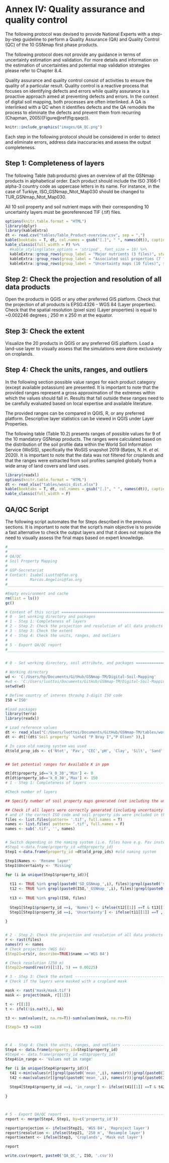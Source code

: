# Annex IV: Quality assurance and quality control {-}
The following protocol was devised to provide National Experts with a step-by-step guideline to perform a Quality Assurance (QA) and Quality Control (QC) of the 10 GSNmap first phase products.

The following protocol does not provide any guidance in terms of uncertainty estimation and validation. For more details and information on the estimation of uncertainties and potential map validation strategies please refer to Chapter 8.4.

Quality assurance and quality control consist of activities to ensure the quality of a particular result. Quality control is a reactive process that focuses on identifying defects and errors while quality assurance is a proactive approach aimed at preventing defects and errors. In the context of digital soil mapping, both processes are often interlinked. A QA is interlinked with a QC when it identifies defects and the QA remodels the process to eliminate the defects and prevent them from recurring (Chapman, 2005)(Figure\@ref(fig:qaqc)).

```r
knitr::include_graphics("images/QA_QC.png")
```

Each step in the following protocol should be considered in order to detect and eliminate errors, address data inaccuracies and assess the output completeness.

## Step 1: Completeness of layers {-}

The following Table \ref(tab:products) gives an overview of all the GSNmap products in alphabetical order. Each product should include the ISO 3166-1 alpha-3 country code as uppercase letters in its name. For instance, in the case of Turkiye, ISO_GSNmap_Ntot_Map030 should be changed to TUR_GSNmap_Ntot_Map030.

All 10 soil property and soil nutrient maps with their corresponding 10 uncertainty layers must be georeferenced TIF (.tif) files.

```r
options(knitr.table.format = "HTML")
library(dplyr)
library(kableExtra)
dt <- read.csv("tables/Table_Product-overview.csv", sep = ",")
kable(booktabs = T, dt, col.names = gsub("[.]", " ", names(dt)), caption = '\\label{tab:products}Data product overview.', format = 'html') %>%
kable_classic(full_width = F) %>%
  #kable_styling(latex_options = 'striped', font_size = 10) %>%
  kableExtra::group_rows(group_label = "Major nutrients (3 files)", start_row = 1, end_row = 3) %>%
  kableExtra::group_rows(group_label = "Associated soil properties (7 files)", start_row = 4, end_row = 10) %>% 
  kableExtra::group_rows(group_label = "Uncertainty maps (10 files)", start_row = 11, end_row = 20)
```

## Step 2: Check the projection and resolution of all data products {-}
Open the products in QGIS or any other preferred GIS platform. Check that the projection of all products is EPSG:4326 - WGS 84 (Layer properties). Check that the spatial resolution (pixel size) (Layer properties) is equal to ~0.002246 degrees ; 250 m x 250 m at the equator.

## Step 3: Check the extent {-}
Visualize the 20 products in QGIS or any preferred GIS platform. Load a land-use layer to visually assess that the simulations were done exclusively on croplands.

## Step 4: Check the units, ranges, and outliers {-}

In the following section possible value ranges for each product category (except available potassium) are presented. It is important to note that the provided ranges represent a gross approximation of the extremes within which the values should fall in. Results that fall outside these ranges need to be carefully evaluated based on local expertise and available literature.

The provided ranges can be compared in QGIS, R, or any preferred platform. Descriptive layer statistics can be viewed in QGIS under Layer Properties.

The following table (Table 10.2) presents ranges of possible values for 9 of the 10 mandatory GSNmap products. The ranges were calculated based on the distribution of the soil profile data within the World Soil Information Service (WoSIS), specifically the WoSIS snapshot 2019 (Batjes, N. H. *et al.* 2020). It is important to note that the data was not filtered for croplands and that the ranges were extracted from soil profiles sampled globally from a wide array of land covers and land uses. 

```r
library(readxl)
options(knitr.table.format = "HTML")
dt <- read_xlsx("tables/wosis_dist.xlsx")
kable(booktabs = T, dt, col.names = gsub("[.]", " ", names(dt)), caption = '\\label{tab:ranges}Possible soil property and soil nutrient values based on the distribution of the values within the World Soil Information Service (WoSIS), specifically the WoSIS snapshot 2019.', format = 'html') %>%
kable_classic(full_width = F)
```

## QA/QC Script {-}  
The following script automates the for Steps described in the previous sections. It is important to note that the script's main objective is to provide a fast alternative to check the output layers and that it does not replace the need to visually assess the final maps based on expert knowledge. 

```r
#_______________________________________________________________________________
#
# QA/QC
# Soil Property Mapping
#
# GSP-Secretariat
# Contact: Isabel.Luotto@fao.org
#          Marcos.Angelini@fao.org
#_______________________________________________________________________________

#Empty environment and cache 
rm(list = ls())
gc()

# Content of this script =======================================================
# 0 - Set working directory and packages
# 1 - Step 1: Completeness of layers 
# 2 - Step 2: Check the projection and resolution of all data products
# 3 - Step 3: Check the extent
# 4 - Step 4: Check the units, ranges, and outliers
#
# 5 - Export QA/QC report
#_______________________________________________________________________________


# 0 - Set working directory, soil attribute, and packages ======================

# Working directory
wd <- 'C:/Users/hp/Documents/GitHub/GSNmap-TM/Digital-Soil-Mapping'
#wd <- 'C:/Users/luottoi/Documents/GitHub/GSNmap-TM/Digital-Soil-Mapping'
setwd(wd)

# Define country of interes throuhg 3-digit ISO code
ISO ='ISO'

#load packages
library(terra)
library(readxl)

# Load reference values
dt <- read_xlsx("C:/Users/luottoi/Documents/GitHub/GSNmap-TM/tables/wosis_dist.xlsx")
dt <- dt[!(dt$`Soil property` %in%c( "P Bray I","P Olsen" )),]

# In case old naming system was used
dt$old_prop_ids <- c('Ntot', 'Pav', 'CEC','pH', 'Clay', 'Silt', 'Sand', 'SOC', 'BD', 'Kav')


## Set potential ranges for Available K in ppm

dt[dt$property_id=='k_0_30','Min'] <- 0
dt[dt$property_id=='k_0_30','Max'] <- 150
# 1 - Step 1: Completeness of layers -------------------------------------------

#Check number of layers

## Specify number of soil property maps generated (not including the uncertainty layers)

## Check if all layers were correctly generated (including uncertainty layers)
# and if the correct ISO code and soil property ids were included in the files names
files <- list.files(pattern= '.tif', full.names = T)
names <- list.files( pattern= '.tif', full.names = F)
names <- sub('.tif', '', names)


# Switch depending on the naming system (i.e. files have e.g. Pav instead of p_0_30)
#Step1 <-data.frame(property_id =dt$property_id)
Step1 <-data.frame(property_id =dt$old_prop_ids) #old naming system

Step1$Names <- 'Rename layer'
Step1$Uncertainty <- 'Missing'

for (i in unique(Step1$property_id)){
  
  t11 <- TRUE %in% grepl(paste0('SD_GSNmap_',i), files)|grepl(paste0('sd_',i), files)
  t12 <- TRUE %in% grepl(paste0(ISO,'_GSNmap_',i), files)|grepl(paste0('mean_',i), files)
  
  t13 <- TRUE %in% grepl(ISO, files)
  
  Step1[Step1$property_id ==i, 'Names'] <- ifelse(t12[[1]] ==T & t13[[1]] ==T, 'Correctly named', 'Rename layer')
  Step1[Step1$property_id ==i, 'Uncertainty'] <- ifelse(t11[[1]] ==T , 'Generated', 'Missing')
  
}


# 2 - Step 2: Check the projection and resolution of all data products ---------
r <- rast(files)
names(r) <- names
# Check projection (WGS 84)
(Step21=crs(r, describe=TRUE)$name =='WGS 84')

# Check resolution (250 m)
(Step22=round(res(r)[[1]], 5) == 0.00225)

# 3 - Step 3: Check the extent -------------------------------------------------
# Check if the layers were masked with a cropland mask

mask <- rast('mask/mask.tif')
mask <- project(mask, r[[1]])

t <- r[[1]]
t <- ifel(!is.na(t),1, NA)

t3 <- sum(values(t, na.rm=T))-sum(values(mask, na.rm=T))

(Step3= t3 <=10)



# 4 - Step 4: Check the units, ranges, and outliers ----------------------------
Step4 <- data.frame(property_id=Step1$property_id)
#Step4 <- data.frame(property_id =dt$property_id)
Step4$in_range <- 'Values not in range'

for (i in unique(Step4$property_id)){
  t41 <-min(values(r[[grepl(paste0('mean_',i), names(r))|grepl(paste0(ISO,'_GSNmap_',i), names(r))]],na.rm=T)) >=dt[Step4$property_id == i, 'Min']
  t42 <-max(values(r[[grepl(paste0('mean_',i), names(r))|grepl(paste0(ISO,'_GSNmap_',i), names(r))]],na.rm=T)) <=dt[Step4$property_id == i, 'Max']
  
  Step4[Step4$property_id ==i, 'in_range'] <- ifelse(t41[[1]] ==T & t42[[1]] ==T, 'Values in range', 'Values not in range')
  
}



# 5 - Export QA/QC report ------------------------------------------------------
report <- merge(Step4, Step1, by=c('property_id'))

report$projection <- ifelse(Step21, 'WGS 84', 'Reproject layer')
report$resolution <- ifelse(Step21, '250 m', 'Resample layer')
report$extent <- ifelse(Step3, 'Croplands', 'Mask out layer')

report

write.csv(report, paste0('QA_QC_', ISO, '.csv'))



```

